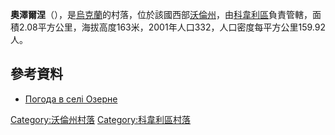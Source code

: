 {{coord|51|14|23|N|25|12|4|E|scale:30000|display=title}}

'''奧澤爾涅'''（{{lang-uk|Озерне}}），是[[烏克蘭|烏克蘭]]的村落，位於該國西部[[沃倫州|沃倫州]]，由[[科韋利區|科韋利區]]負責管轄，面積2.08平方公里，海拔高度163米，2001年人口332，人口密度每平方公里159.92人。

==參考資料==
* [http://weather.in.ua/ua/volynskaja/18550 Погода в селі Озерне] {{Wayback|url=http://weather.in.ua/ua/volynskaja/18550 |date=20111219103503 }}

[[Category:沃倫州村落|Category:沃倫州村落]]
[[Category:科韋利區村落|Category:科韋利區村落]]


{{Volyn-geo-stub}}